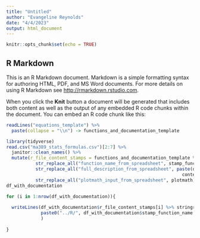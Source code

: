 ```yaml
---
title: "Untitled"
author: "Evangeline Reynolds"
date: "4/4/2023"
output: html_document
---
```


```r
knitr::opts_chunk$set(echo = TRUE)
```

## R Markdown

This is an R Markdown document. Markdown is a simple formatting syntax for authoring HTML, PDF, and MS Word documents. For more details on using R Markdown see <http://rmarkdown.rstudio.com>.

When you click the **Knit** button a document will be generated that includes both content as well as the output of any embedded R code chunks within the document. You can embed an R code chunk like this:

```r
readLines("equations_template") %>% 
  paste(collapse = "\\n") -> functions_and_documentation_template

library(tidyverse)
read.csv("ma389_stats_formulas.csv")[2:7] %>% 
  janitor::clean_names() %>%
  mutate(r_file_content_stamps = functions_and_documentation_template %>% 
           str_replace_all("function_name_from_spreadsheet", stamp_function_name) %>% 
           str_replace_all("full_description_from_spreadsheet", paste(description, "in the ", 
                                                                  context, "context.", long_description)) %>% 
           str_replace_all("plotmath_input_from_spreadsheet", plotmath))   ->
df_with_documentation

for (i in 1:nrow(df_with_documentation)){
  
  writeLines(df_with_documentation$r_file_content_stamps[i] %>% stringr::str_split_1("\\\\n"), 
             paste0("../R/", df_with_documentation$stamp_function_name[i], ".R") 
             )
  
}


```

